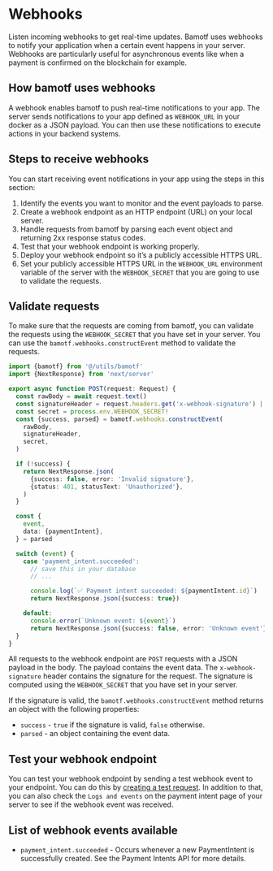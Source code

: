 # Webhooks

Listen incoming webhooks to get real-time updates. Bamotf uses webhooks to
notify your application when a certain event happens in your server. Webhooks
are particularly useful for asynchronous events like when a payment is confirmed
on the blockchain for example.

## How bamotf uses webhooks

A webhook enables bamotf to push real-time notifications to your app. The server
sends notifications to your app defined as `WEBHOOK_URL` in your docker as a
JSON payload. You can then use these notifications to execute actions in your
backend systems.

## Steps to receive webhooks

You can start receiving event notifications in your app using the steps in this
section:

1. Identify the events you want to monitor and the event payloads to parse.
2. Create a webhook endpoint as an HTTP endpoint (URL) on your local server.
3. Handle requests from bamotf by parsing each event object and returning 2xx
   response status codes.
4. Test that your webhook endpoint is working properly.
5. Deploy your webhook endpoint so it’s a publicly accessible HTTPS URL.
6. Set your publicly accessible HTTPS URL in the `WEBHOOK_URL` environment
   variable of the server with the `WEBHOOK_SECRET` that you are going to use to
   validate the requests.

## Validate requests

To make sure that the requests are coming from bamotf, you can validate the
requests using the `WEBHOOK_SECRET` that you have set in your server. You can
use the `bamotf.webhooks.constructEvent` method to validate the requests.

```ts filename="app/api/routes.ts" copy
import {bamotf} from '@/utils/bamotf'
import {NextResponse} from 'next/server'

export async function POST(request: Request) {
  const rawBody = await request.text()
  const signatureHeader = request.headers.get('x-webhook-signature') || ''
  const secret = process.env.WEBHOOK_SECRET!
  const {success, parsed} = bamotf.webhooks.constructEvent(
    rawBody,
    signatureHeader,
    secret,
  )

  if (!success) {
    return NextResponse.json(
      {success: false, error: 'Invalid signature'},
      {status: 401, statusText: 'Unauthorized'},
    )
  }

  const {
    event,
    data: {paymentIntent},
  } = parsed

  switch (event) {
    case 'payment_intent.succeeded':
      // save this in your database
      // ...

      console.log(`✅ Payment intent succeeded: ${paymentIntent.id}`)
      return NextResponse.json({success: true})

    default:
      console.error(`Unknown event: ${event}`)
      return NextResponse.json({success: false, error: 'Unknown event'})
  }
}
```

All requests to the webhook endpoint are `POST` requests with a JSON payload in
the body. The payload contains the event data. The `x-webhook-signature` header
contains the signature for the request. The signature is computed using the
`WEBHOOK_SECRET` that you have set in your server.

If the signature is valid, the `bamotf.webhooks.constructEvent` method returns
an object with the following properties:

- `success` - `true` if the signature is valid, `false` otherwise.
- `parsed` - an object containing the event data.

## Test your webhook endpoint

You can test your webhook endpoint by sending a test webhook event to your
endpoint. You can do this by
[creating a test request](../api/node#testing-webhook-signing). In addition to
that, you can also check the `Logs and events` on the payment intent page of
your server to see if the webhook event was received.

## List of webhook events available

- `payment_intent.succeeded` - Occurs whenever a new PaymentIntent is
  successfully created. See the Payment Intents API for more details.
